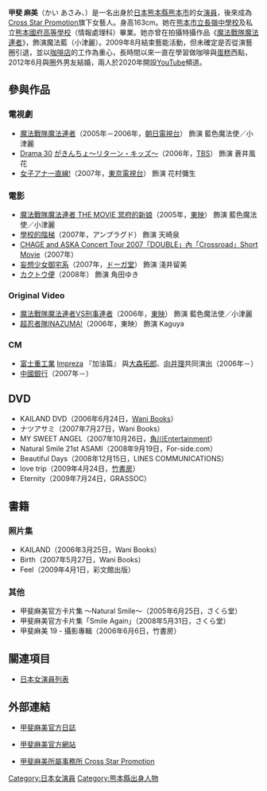 {{Japanese|japanese=甲斐 麻美|kana=かい あさみ|romaji=Kai Asami}}
'''甲斐 麻美'''（かい あさみ、{{bd|1987年|1月9日|}}）是一名出身於[[日本|日本]][[熊本縣|熊本縣]][[熊本市|熊本市]]的女[[演員|演員]]，後來成為[[Cross_Star_Promotion|Cross Star Promotion]]旗下女藝人。身高163cm。她在[[熊本市立長嶺中學校|熊本市立長嶺中學校]]及私立[[熊本國府高等學校|熊本國府高等學校]]（情報處理科）畢業。她亦曾在拍攝特攝作品《[[魔法戰隊魔法連者|魔法戰隊魔法連者]]》，飾演魔法藍（小津麗）。2009年8月結束藝能活動，但未確定是否從演藝圈引退，並以[[咖啡店|咖啡店]]的工作為重心，長時間以來一直在學習做咖啡與[[蛋糕|蛋糕]]西點，2012年6月與圈外男友結婚，兩人於2020年開設[[YouTube|YouTube]]頻道。

== 參與作品 ==
=== 電視劇 ===
* [[魔法戰隊魔法連者|魔法戰隊魔法連者]]（2005年－2006年，[[朝日電視台|朝日電視台]]） 飾演 藍色魔法使／小津麗
* [[Drama_30|Drama 30]] [[がきんちょ〜リターン・キッズ〜|がきんちょ〜リターン・キッズ〜]]（2006年，[[東京廣播公司|TBS]]） 飾演 蒼井風花
* [[女子アナ一直線!|女子アナ一直線!]]（2007年，[[東京電視台|東京電視台]]） 飾演 花村彌生

=== 電影 ===
* [[魔法戰隊魔法連者_THE_MOVIE_冥府的新娘|魔法戰隊魔法連者 THE MOVIE 冥府的新娘]]（2005年，[[東映|東映]]） 飾演 藍色魔法使／小津麗
* [[學校的階梯|學校的階梯]]（2007年，アンプラグド） 飾演 天崎泉
* [[CHAGE_and_ASKA_Concert_Tour_2007「DOUBLE」內「Crossroad」Short_Movie|CHAGE and ASKA Concert Tour 2007「DOUBLE」內「Crossroad」Short Movie]]（2007年）
* [[妄想少女御宅系|妄想少女御宅系]]（2007年，[[ドーガ堂|ドーガ堂]]） 飾演 淺井留美
* [[カクトウ便|カクトウ便]]（2008年） 飾演 角田ゆき

=== Original Video ===
* [[魔法戰隊魔法連者VS刑事連者|魔法戰隊魔法連者VS刑事連者]]（2006年，[[東映|東映]]） 飾演 藍色魔法使／小津麗
* [[超忍者隊INAZUMA!|超忍者隊INAZUMA!]]（2006年，東映） 飾演 Kaguya

=== CM ===
* [[富士重工業|富士重工業]] [[Subaru_Impreza|Impreza]] 『加油篇』 與[[大森拓郎|大森拓郎]]、[[向井理|向井理]]共同演出（2006年－）
* [[中國銀行_(日本)|中國銀行]]（2007年－）

== DVD ==
* KAILAND DVD（2006年6月24日，[[Wani_Books|Wani Books]]）
* ナツアサミ（2007年7月27日，Wani Books）
* MY SWEET ANGEL（2007年10月26日，[[角川Entertainment|角川Entertainment]]）
* Natural Smile 21st ASAMI（2008年9月19日，For-side.com）
* Beautiful Days（2008年12月15日，LINES COMMUNICATIONS）
* love trip（2009年4月24日，[[竹書房|竹書房]]）
* Eternity（2009年7月24日，GRASSOC）

== 書籍 ==
=== 照片集 ===
* KAILAND（2006年3月25日，Wani Books）
* Birth（2007年5月27日，Wani Books）
* Feel（2009年4月1日，彩文館出版）

=== 其他 ===
* 甲斐麻美官方卡片集 ～Natural Smile～（2005年6月25日，さくら堂）
* 甲斐麻美官方卡片集「Smile Again」（2008年5月31日，さくら堂）
* 甲斐麻美 19 - 攝影專輯（2006年6月6日，竹書房）

== 關連項目 ==
* [[日本女演員列表|日本女演員列表]]

== 外部連結 ==
* {{ja}} [https://web.archive.org/web/20160306162132/http://www.asami-fan.net/ 甲斐麻美官方日誌]
* {{ja}} [https://web.archive.org/web/20081218115722/http://www.kaiasami.net/ 甲斐麻美官方網站]
* {{ja}} [http://www.xstar.jp/ 甲斐麻美所屬事務所 Cross Star Promotion] {{Wayback|url=http://www.xstar.jp/ |date=20080623094557 }}

{{start box}}
{{succession box|[[林剛史|林剛史]]<br />（[[特搜戰隊刑事連者|特搜戰隊刑事連者]]）|[[三上真史|三上真史]]<br />（[[轟轟戰隊冒險者|轟轟戰隊冒險者]]）|日本[[超級戰隊系列|超級戰隊系列]]藍色戰士演員<br />[[魔法戰隊魔法連者|魔法戰隊魔法連者]]|2005年2月13日-2006年2月12日}}
{{end box}}
{{超級英雄MAX導航}}
{{超級戰隊系列歷代藍衣戰士主演演員}}
{{DEFAULTSORT:Kai Asami}}
[[Category:日本女演員|Category:日本女演員]]
[[Category:熊本縣出身人物|Category:熊本縣出身人物]]